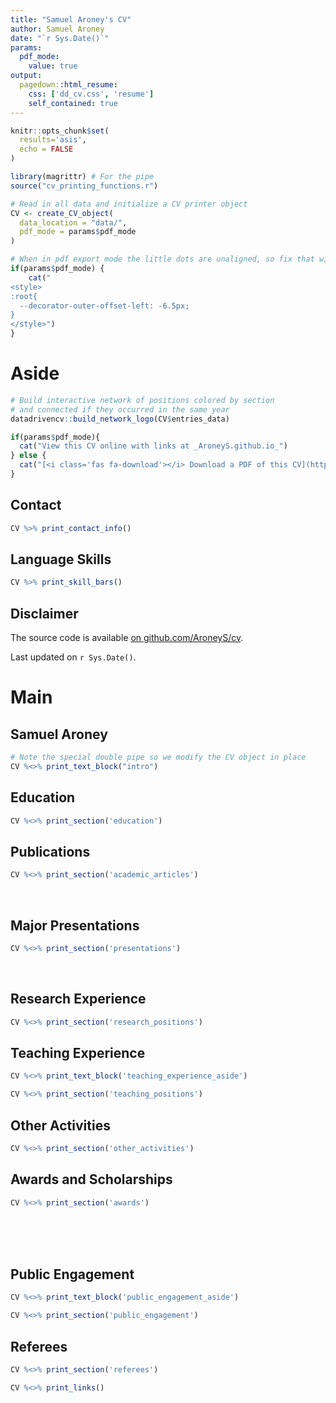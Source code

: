 ```yaml
---
title: "Samuel Aroney's CV"
author: Samuel Aroney
date: "`r Sys.Date()`"
params:
  pdf_mode:
    value: true
output:
  pagedown::html_resume:
    css: ['dd_cv.css', 'resume']
    self_contained: true
---
```


```r
knitr::opts_chunk$set(
  results='asis', 
  echo = FALSE
)

library(magrittr) # For the pipe
source("cv_printing_functions.r")

# Read in all data and initialize a CV printer object
CV <- create_CV_object(
  data_location = "data/",  
  pdf_mode = params$pdf_mode
)

```


```r
# When in pdf export mode the little dots are unaligned, so fix that with some conditional CSS.
if(params$pdf_mode) {
    cat("
<style>
:root{
  --decorator-outer-offset-left: -6.5px;
}
</style>")
}
```


Aside
================================================================================

```r
# Build interactive network of positions colored by section
# and connected if they occurred in the same year
datadrivencv::build_network_logo(CV$entries_data)
```


```r
if(params$pdf_mode){
  cat("View this CV online with links at _AroneyS.github.io_")
} else {
  cat("[<i class='fas fa-download'></i> Download a PDF of this CV](https://github.com/AroneyS/cv/raw/master/cv.pdf)")
}
```

Contact {#contact}
--------------------------------------------------------------------------------

```r
CV %>% print_contact_info()
```



Language Skills {#skills}
--------------------------------------------------------------------------------

```r
CV %>% print_skill_bars()
```



Disclaimer {#disclaimer}
--------------------------------------------------------------------------------

The source code is available [on github.com/AroneyS/cv](https://github.com/AroneyS/cv).

Last updated on `r Sys.Date()`.



Main
================================================================================

Samuel Aroney {#title}
--------------------------------------------------------------------------------

```r
# Note the special double pipe so we modify the CV object in place
CV %<>% print_text_block("intro") 
```



Education {data-icon=graduation-cap data-concise=true}
--------------------------------------------------------------------------------

```r
CV %<>% print_section('education')
```



Publications {data-icon=book}
--------------------------------------------------------------------------------

```r
CV %<>% print_section('academic_articles')
```


<br>

Major Presentations {data-icon=chart-bar}
--------------------------------------------------------------------------------

```r
CV %<>% print_section('presentations')
```

<br>


Research Experience {data-icon=flask}
--------------------------------------------------------------------------------

```r
CV %<>% print_section('research_positions')
```



Teaching Experience {data-icon=chalkboard-teacher}
--------------------------------------------------------------------------------

::: aside
```r
CV %<>% print_text_block('teaching_experience_aside')
```
:::

```r
CV %<>% print_section('teaching_positions')
```




Other Activities {data-icon=certificate}
--------------------------------------------------------------------------------

```r
CV %<>% print_section('other_activities')
```




Awards and Scholarships {data-icon=award}
--------------------------------------------------------------------------------

```r
CV %<>% print_section('awards')
```

<br>
<br>
<br>


Public Engagement {data-icon=globe-asia}
--------------------------------------------------------------------------------

::: aside
```r
CV %<>% print_text_block('public_engagement_aside')
```
:::

```r
CV %<>% print_section('public_engagement')
```




Referees {data-icon=phone}
--------------------------------------------------------------------------------

```r
CV %<>% print_section('referees')
```




```r
CV %<>% print_links()
```



